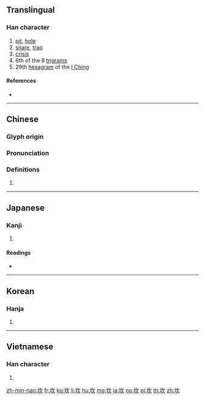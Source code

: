 {{character info/new}}
{{also|☵}}
==Translingual==

===Han character===
{{Han char|rn=32|rad=土|as=04|sn=7|four=47182|canj=GNO|ids=⿰土欠}}

# [[pit]], [[hole]]
# [[snare]], [[trap]]
# [[crisis]]
# 6th of the 8 [[w:Ba Gua|trigrams]]
# 29th [[hexagram]] of the [[I Ching]]

====References====
* {{Han ref|kx=0225.120|dkj=04928|dj=0460.040|hdz=10425.040|uh=574E|ud=22350|bh=A7A2|bd=42914}}

----

==Chinese==
{{zh-forms}}

===Glyph origin===
{{Han etym}}

===Pronunciation===
{{zh-pron
|m=kǎn
|c=ham2,ham1,ham3
|h=pfs=
|md=
|mn=khám
|w=
|mc=y
|oc=y
|cat=
}}

===Definitions===
{{zh-hanzi}}

# {{rfdef|lang=zh}}

----

==Japanese==

===Kanji===
{{ja-kanji|grade=|rs=土04}}

# {{defn|lang=ja|sort=土04}}

====Readings====
* {{ja-readings|on=[[かん]] (kan)|kun=[[あな]] (ana)}}

----

==Korean==

===Hanja===
{{ko-hanja|hangeul=감|rv=gam|mr=kam}}

# {{defn|lang=ko|sort=土04}}

----

==Vietnamese==

===Han character===
{{vi-hantu|[[khảm]]|rs=土04}}

# {{defn|lang=vi|sort=土04}}

[[zh-min-nan:坎]]
[[fr:坎]]
[[ko:坎]]
[[li:坎]]
[[hu:坎]]
[[mg:坎]]
[[ja:坎]]
[[no:坎]]
[[pl:坎]]
[[th:坎]]
[[zh:坎]]